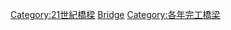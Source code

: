 {{Commonscat|Bridges completed in 2022}}
{{Cat nav 10years|21世纪桥梁|2022||年完工橋梁}}

[[Category:21世紀橋樑|Category:21世紀橋樑]]
[[Category:2022年完工交通基礎設施|Bridge]]
[[Category:各年完工橋梁|Category:各年完工橋梁]]